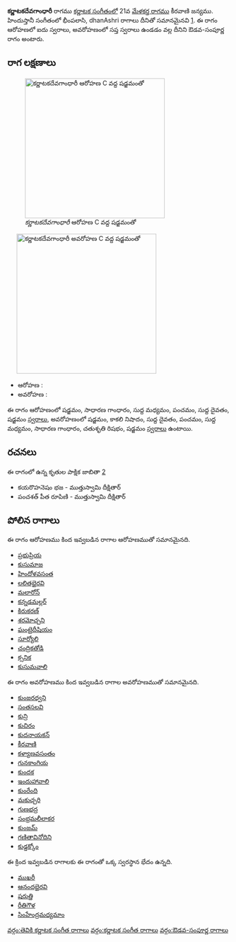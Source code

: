 {{Infobox ragam
	| name          	= కర్ణాటకదేవగాంధారీ
	| synonym	    	= 
	| mela          	= 
	| chakra        	= 
	| janaka        	= 
	| type          	= ఔడవ-సంపూర్ణ
	| arohanam      	= {{svaraC|S|G2|M1|P|D1|S'}} 
	| avarohanam    	= {{svaraC|S'|N3|D1|P|M1|G2|R2|S}}
	| jeeva         	=
	| chhaya        	=
	| nyasa         	=
	| vishesha      	= 
	| equivalent  		= భీంపలాసి, dhanAshri 
}}
{{కర్ణాటక సంగీత రాగాలు}}
'''కర్ణాటకదేవగాంధారీ''' రాగము [[కర్ణాటక సంగీతం]]లో 21వ [[మేళకర్త రాగము]] కీరవాణి జన్యము.  హిందుస్తానీ సంగీతంలో భీంపలాసి, dhanAshri  రాగాలు దీనితో సమానమైనవి [https://karnatik.com/hcragatable.shtml]. ఈ రాగం ఆరోహణలో ఐదు స్వరాలు, అవరోహణంలో సప్త స్వరాలు ఉండడం వల్ల దీనిని ఔడవ-సంపూర్ణ రాగం అంటారు.


==రాగ లక్షణాలు==
[[Image:karnatakadevagandhari_ar_kb2wiki.png|thumb|right|316px|''కర్ణాటకదేవగాంధారీ'' ఆరోహణ C వద్ద షడ్జమంతో]]
	[[Image:karnatakadevagandhari_av_kb2wiki.png|thumb|right|316px|''కర్ణాటకదేవగాంధారీ'' అవరోహణ C వద్ద షడ్జమంతో]]

* ఆరోహణ : {{svaraC|S|G2|M1|P|D1|S'}} 
* అవరోహణ : {{svaraC|S'|N3|D1|P|M1|G2|R2|S}}

ఈ రాగం ఆరోహణంలో షడ్జమం, సాధారణ  గాంధారం, సుద్ద మధ్యమం, పంచమం, సుద్ద దైవతం, షడ్జమం [[స్వరాలు]], అవరోహణంలో షడ్జమం, కాకలి  నిషాదం, సుద్ద దైవతం, పంచమం, సుద్ద మధ్యమం, సాధారణ  గాంధారం, చతుశృతి రిషభం, షడ్జమం [[స్వరాలు]] ఉంటాయి.

==రచనలు==
ఈ రాగంలో ఉన్న కృతుల పాక్షిక జాబితా [https://github.com/ssrihari/ragavardhini/blob/master/ragas/kritis.psv]
* కయరొహనెషం భజ - ముత్తుస్వామి దీక్షితార్
* పంచశత్ పీత రూపిణి - ముత్తుస్వామి దీక్షితార్




==పోలిన రాగాలు==
ఈ రాగం ఆరోహణము కింద ఇవ్వబడిన రాగాల ఆరోహణముతో సమానమైనది.
* [[ప్రభుప్రియ]]
* [[కుసుమాజ]]
* [[హిందోళవసంత]]
* [[లలితభైరవి]]
* [[మలారోన్]]
* [[కన్నడమల్లర్]]
* [[కిరుకరణ్]]
* [[శరమోచ్చని]]
* [[ఘంటైదీషియం]]
* [[సూర్యోలి]]
* [[ చంద్రికతోడి]]
* [[క్సనిక]]
* [[ కుసుమవాలి]]

ఈ రాగం అవరోహణము కింద ఇవ్వబడిన రాగాల అవరోహణముతో సమానమైనది.
* [[కుంజరధ్వని]]
* [[సంతసలవి]]
* [[కున్రి]]
* [[కుచిరం]]
* [[కుదనాయకన్]]
* [[కీరవాణి]]
* [[కళ్యాణవసంతం]]
* [[గునకాంగియ]]
* [[కుందక]]
* [[ఇందుహావాలి]]
* [[ కుంరేంది]]
* [[ మకుచ్చరి]]
* [[గుణభద్ర]]
* [[సంభ్రమలీలాకర]]
* [[ కుంజమ్]]
* [[గణితావినోదిని]]
* [[కుడ్డక్కోం]]

ఈ క్రింద ఇవ్వబడిన రాగాలకు ఈ రాగంతో ఒక్క స్వరస్థాన భేదం ఉన్నది.
* [[ముఖరీ]]
* [[ఆనందభైరవి]]
* [[ షరుత్తి]]
* [[రీతిగౌళ]]
* [[సింహేంద్రమధ్యమాం]]



[[వర్గం:తెవికి కర్ణాటక సంగీత రాగాలు]]
[[వర్గం:కర్ణాటక సంగీత రాగాలు]]
[[వర్గం:ఔడవ-సంపూర్ణ రాగాలు]]